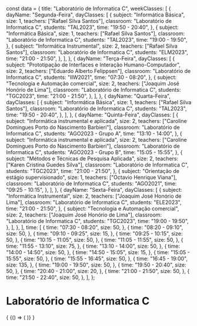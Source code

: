 const data = {
  title: "Laboratório de Informatica C",
  weekClasses: [
    {
      dayName: "Segunda-Feira",
      dayClasses: [
        {
          subject: "Informática Básica",
          size: 1,
          teachers: ["Rafael Silva Santos"],
          classroom: "Laboratório de Informatica C",
          students: "TAL2023",
          time: "19:50 - 20:40",
        },
        {
          subject: "Informática Básica",
          size: 1,
          teachers: ["Rafael Silva Santos"],
          classroom: "Laboratório de Informatica C",
          students: "TAL2023",
          time: "19:00 - 19:50",
        },
        {
          subject: "Informática Instrumental",
          size: 2,
          teachers: ["Rafael Silva Santos"],
          classroom: "Laboratório de Informatica C",
          students: "ELM2023",
          time: "21:00 - 21:50",
        },
      ],
    },
    {
      dayName: "Terça-Feira",
      dayClasses: [
        {
          subject: "Prototipação de Interfaces e Interação Humano-Computador",
          size: 2,
          teachers: ["Eduardo Alberto Felippsen"],
          classroom: "Laboratório de Informatica C",
          students: "IIW2021",
          time: "07:30 - 08:20",
        },
        {
          subject: "Tecnologia e Automação comercial",
          size: 2,
          teachers: ["Joaquim José Honório de Lima"],
          classroom: "Laboratório de Informatica C",
          students: "TGC2023",
          time: "21:00 - 21:50",
        },
      ],
    },
    {
      dayName: "Quarta-Feira",
      dayClasses: [
        {
          subject: "Informática Básica",
          size: 1,
          teachers: ["Rafael Silva Santos"],
          classroom: "Laboratório de Informatica C",
          students: "TAL2023",
          time: "19:50 - 20:40",
        },
      ],
    },
    {
      dayName: "Quinta-Feira",
      dayClasses: [
        {
          subject: "Informática instrumental e aplicada",
          size: 2,
          teachers: ["Caroline Domingues Porto do Nascimento Barbieri"],
          classroom: "Laboratório de Informatica C",
          students: "AGO2023 - Grupo A",
          time: "13:10 - 14:00",
        },
        {
          subject: "Informática instrumental e aplicada",
          size: 2,
          teachers: ["Caroline Domingues Porto do Nascimento Barbieri"],
          classroom: "Laboratório de Informatica C",
          students: "AGO2023 - Grupo B",
          time: "15:05 - 15:55",
        },
        {
          subject: "Métodos e Técnicas de Pesquisa Aplicada",
          size: 2,
          teachers: ["Karen Cristina Guedes Silva"],
          classroom: "Laboratório de Informatica C",
          students: "TGC2023",
          time: "21:00 - 21:50",
        },
        {
          subject: "Orientação de estágio supervisionado",
          size: 1,
          teachers: ["Octavio Henrique Viana"],
          classroom: "Laboratório de Informatica C",
          students: "AGO2021",
          time: "09:25 - 10:15",
        },
      ],
    },
    {
      dayName: "Sexta-Feira",
      dayClasses: [
        {
          subject: "Informática Instrumental",
          size: 2,
          teachers: ["Joaquim José Honório de Lima"],
          classroom: "Laboratório de Informatica C",
          students: "ELE2023",
          time: "21:00 - 21:50",
        },
        {
          subject: "Tecnologia e Automação comercial",
          size: 2,
          teachers: ["Joaquim José Honório de Lima"],
          classroom: "Laboratório de Informatica C",
          students: "TGC2023",
          time: "19:00 - 19:50",
        },
      ],
    },
  ],
  time: [
    {
      time: "07:30 - 08:20",
      size: 50,
    },
    {
      time: "08:20 - 09:10",
      size: 50,
    },
    {
      time: "09:10 - 09:25",
      size: 15,
    },
    {
      time: "09:25 - 10:15",
      size: 50,
    },
    {
      time: "10:15 - 11:05",
      size: 50,
    },
    {
      time: "11:05 - 11:55",
      size: 50,
    },
    {
      time: "11:55 - 13:10",
      size: 75,
    },
    {
      time: "13:10 - 14:00",
      size: 50,
    },
    {
      time: "14:00 - 14:50",
      size: 50,
    },
    {
      time: "14:50 - 15:05",
      size: 15,
    },
    {
      time: "15:05 - 15:55",
      size: 50,
    },
    {
      time: "15:55 - 16:45",
      size: 50,
    },
    {
      time: "16:45 - 19:00",
      size: 135,
    },
    {
      time: "19:00 - 19:50",
      size: 50,
    },
    {
      time: "19:50 - 20:40",
      size: 50,
    },
    {
      time: "20:40 - 21:00",
      size: 20,
    },
    {
      time: "21:00 - 21:50",
      size: 50,
    },
    {
      time: "21:50 - 22:40",
      size: 50,
    },
  ],
};

# Laboratório de Informatica C

<div>
  {
    <BrowserOnly>
      {() => (
        <Grid
          title={data.title}
          weekClasses={data.weekClasses}
          time={data.time}
        />
      )}
    </BrowserOnly>
  }
</div>
